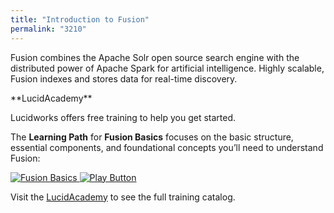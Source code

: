 ```yaml
---
title: "Introduction to Fusion"
permalink: "3210"
---
```


Fusion combines the Apache Solr open source search engine with the distributed power of Apache Spark for artificial intelligence. Highly scalable, Fusion indexes and stores data for real-time discovery.

<Note>
**LucidAcademy**

Lucidworks offers free training to help you get started.

The **Learning Path** for **Fusion Basics** focuses on the basic structure, essential components, and foundational concepts you’ll need to understand Fusion:

<Frame>
  <a href="https://academy.lucidworks.com/path/fusion-basics" target="_blank">
    <div class="note-image-wrapper">
      <img noZoom src="/assets/images/training-covers/foundation.png" alt="Fusion Basics" class="note-image" />
      <img noZoom src="/images/play-btn.svg" alt="Play Button" class="note-image-overlay" />
    </div>
  </a>
</Frame>


Visit the [LucidAcademy](https://academy.lucidworks.com) to see the full training catalog.
</Note>

